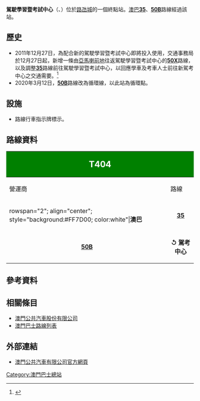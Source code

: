 {{公共汽車總站資訊
|總站名稱             = 駕駛學習暨考試中心
|外文名稱             = CENTRO DE APRENDIZAGEM E EXAMES DE CONDUÇÃO
|外文語言             = 葡文
|總站通稱             = 駕考中心、新學車場
|代表圖像             = CENTRO DE APREMDIZAGEM E EXAMES DE CONDUCAO 201901.jpg
|所在地點             = 澳門
|本站編號             = T404
|所在區域             = [[路氹城|路氹城]]
|所在分區             = [[路氹城|路氹城]]
|所在街道             = 
|啟用日期             = 2011年12月27日
|關閉日期             = 
|以本站作為總站路線   = 
|途經本站路線         = '''[[澳巴|澳巴]]'''：35、50B
|接駁交通工具         = 
|附近主要街道         = 機場大馬路
|附近著名建築物或景點 = 駕駛學習暨考試中心
|備註                 = 
|佈局圖               =
|}}
'''駕駛學習暨考試中心'''（{{lang-pt|'''CENTRO DE APRENDIZAGEM E EXAMES DE CONDUÇÃO'''}}、{{lang-en|'''Driving Learning & Examination Center'''}}）位於[[路氹城|路氹城]]的一個終點站。[[澳巴|澳巴]]'''[[澳門巴士35路線|35]]'''、'''[[澳門巴士50B路線|50B]]'''路線經過該站。

== 歷史 ==
* 2011年12月27日，為配合新的駕駛學習暨考試中心即將投入使用，交通事務局於12月27日起，新增一條由[[亞馬喇前地_(巴士總站)|亞馬喇前地]]往返駕駛學習暨考試中心的'''[[澳門巴士50X路線|50X]]'''路線，以及調整'''[[澳門巴士35路線|35]]'''路線前往駕駛學習暨考試中心，以回應學車及考車人士前往新駕考中心之交通需要。<ref>{{cite news |title=交通事務局提供兩巴士路線往返新駕考中心 |url=http://www.gcs.gov.mo/showNews.php?PageLang=C&DataUcn=58314&Member=0 |publisher=[[交通事務局|交通事務局]] |date=2011-12-25}}</ref>
* 2020年3月12日，'''[[澳門巴士50B路線|50B]]'''路線改為循環線，以此站為循環點。

== 設施 ==
*路線行車指示牌標示。

== 路線資料 ==
{| width=100% class="wikitable"
! colspan="2" style="background:green; color:white"|<big><big>T404</big></big>
! colspan="6" style="background:green; color:white"|<big>駕駛學習暨考試中心<br>CENTRO DE APRENDIZAGEM E EXAMES DE CONDUÇÃO</big>
|-
! 營運商
! 路線
! 出發地
! 目的地
! 途經地點
! 備註
|-
|rowspan="2"; align="center"; style="background:#FF7D00; color:white"|'''澳巴'''
|align="center"| '''[[澳門巴士35路線|35]]'''
|align="center"| [[蘇利安圓形地|蘇利安圓形地]]
|align="center"| ↺ 溜冰路
|
*輕軌車廠
*葡京人
|rowspan="2"; align="center"| '''循環線'''
|-
|align="center"| '''[[澳門巴士50B路線|50B]]'''
|align="center"| '''↺ 駕考中心'''
|align="center"| [[城市日前地|城市日前地]]
|
*永利皇宮
*[[新濠天地|新濠天地]]
*信虹花園
*氹仔電訊
*[[亞馬喇前地總站|亞馬喇前地]]
|}

==參考資料==
{{reflist}}
== 相關條目 ==
* [[澳門公共汽車股份有限公司|澳門公共汽車股份有限公司]]
* [[澳門巴士路線列表|澳門巴士路線列表]]

== 外部連結 ==
*{{zh-tw}}[http://www.tcm.com.mo/ 澳門公共汽車有限公司官方網頁]
{{澳門巴士總站列表}}

[[Category:澳門巴士總站|Category:澳門巴士總站]]